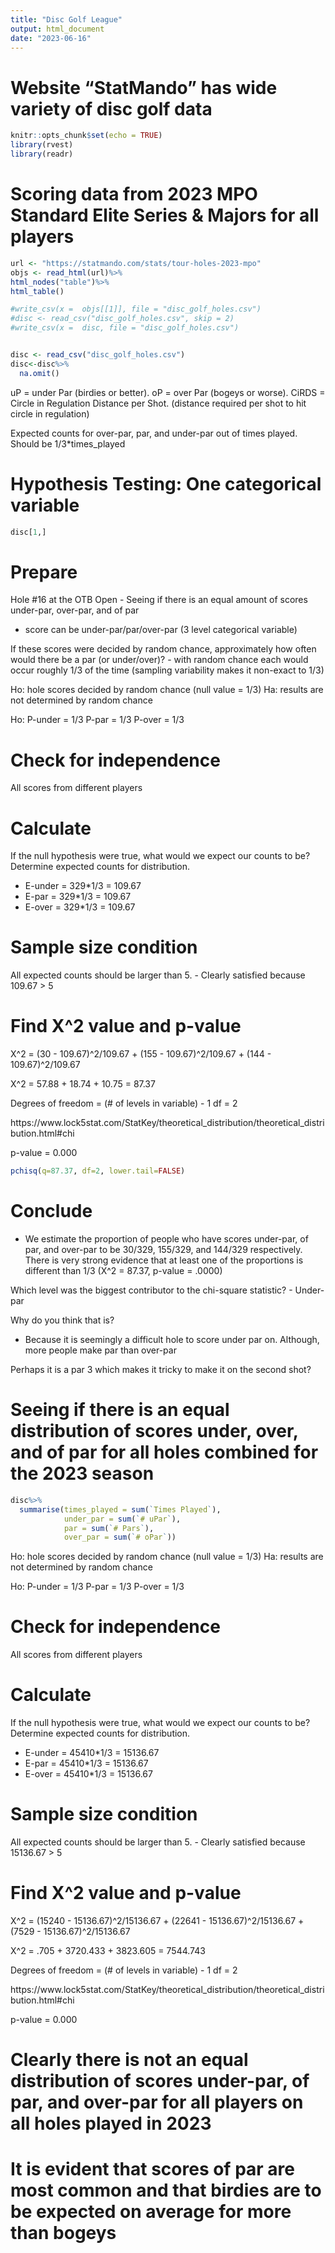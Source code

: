 ```yaml
---
title: "Disc Golf League"
output: html_document
date: "2023-06-16"
---
```

# Website "StatMando" has wide variety of disc golf data 
```r
knitr::opts_chunk$set(echo = TRUE)
library(rvest)
library(readr)
```

# Scoring data from 2023 MPO Standard Elite Series & Majors for all players
```r
url <- "https://statmando.com/stats/tour-holes-2023-mpo"
objs <- read_html(url)%>%
html_nodes("table")%>%
html_table()

#write_csv(x =  objs[[1]], file = "disc_golf_holes.csv")
#disc <- read_csv("disc_golf_holes.csv", skip = 2)
#write_csv(x =  disc, file = "disc_golf_holes.csv")


disc <- read_csv("disc_golf_holes.csv")
disc<-disc%>%
  na.omit()
```
uP = under Par (birdies or better).
oP = over Par (bogeys or worse). 
CiRDS = Circle in Regulation Distance per Shot. (distance required per shot to hit circle in regulation)

Expected counts for over-par, par, and under-par out of times played. Should be 1/3*times_played

# Hypothesis Testing: One categorical variable 
```r
disc[1,]
```
# Prepare
Hole #16 at the OTB Open
- Seeing if there is an equal amount of scores under-par, over-par, and of par

- score can be under-par/par/over-par (3 level categorical variable)

If these scores were decided by random chance, approximately how often would there be a par (or under/over)?
- with random chance each would occur roughly 1/3 of the time 
(sampling variability makes it non-exact to 1/3)

Ho: hole scores decided by random chance (null value = 1/3)
Ha: results are not determined by random chance 


Ho: P-under = 1/3
    P-par   = 1/3
    P-over  = 1/3

# Check for independence 
All scores from different players 

# Calculate 
If the null hypothesis were true, what would we expect our counts to be?
Determine expected counts for distribution.

- E-under = 329*1/3 = 109.67
- E-par = 329*1/3 = 109.67
- E-over = 329*1/3 = 109.67


# Sample size condition 
All expected counts should be larger than 5.
- Clearly satisfied because 109.67 > 5


# Find X^2 value and p-value 

X^2 = (30 - 109.67)^2/109.67 + (155 - 109.67)^2/109.67 + (144 - 109.67)^2/109.67

X^2 = 57.88 + 18.74 + 10.75 = 87.37

Degrees of freedom = (# of levels in variable) - 1
df = 2

https://www.lock5stat.com/StatKey/theoretical_distribution/theoretical_distribution.html#chi

p-value = 0.000

```r
pchisq(q=87.37, df=2, lower.tail=FALSE)
```


# Conclude 

- We estimate the proportion of people who have scores under-par, of par,
 and over-par to be 30/329, 155/329, and 144/329 respectively. 
 There is very strong evidence that at least one of the proportions is different than 
 1/3 (X^2 = 87.37, p-value = .0000)

Which level was the biggest contributor to the chi-square statistic?
- Under-par

Why do you think that is?

- Because it is seemingly a difficult hole to score under par on. Although, 
more people make par than over-par

Perhaps it is a par 3 which makes it tricky 
to make it on the second shot?




# Seeing if there is an equal distribution of scores under, over, and of par for all holes combined for the 2023 season
```r
disc%>%
  summarise(times_played = sum(`Times Played`),
            under_par = sum(`# uPar`),
            par = sum(`# Pars`),
            over_par = sum(`# oPar`))
```

Ho: hole scores decided by random chance (null value = 1/3)
Ha: results are not determined by random chance 


Ho: P-under = 1/3
    P-par   = 1/3
    P-over  = 1/3

# Check for independence 
All scores from different players 

# Calculate 
If the null hypothesis were true, what would we expect our counts to be?
Determine expected counts for distribution.

- E-under = 45410*1/3 = 15136.67
- E-par = 45410*1/3 = 15136.67
- E-over = 45410*1/3 = 15136.67


# Sample size condition 
All expected counts should be larger than 5.
- Clearly satisfied because 15136.67 > 5


# Find X^2 value and p-value 

X^2 = (15240 - 15136.67)^2/15136.67 + (22641 - 15136.67)^2/15136.67 + (7529 - 15136.67)^2/15136.67

X^2 = .705 + 3720.433 + 3823.605 = 7544.743

Degrees of freedom = (# of levels in variable) - 1
df = 2

https://www.lock5stat.com/StatKey/theoretical_distribution/theoretical_distribution.html#chi

p-value = 0.000

# Clearly there is not an equal distribution of scores under-par, of par, and over-par for all players on all holes played in 2023

# It is evident that scores of par are most common and that birdies are to be expected on average for more than bogeys



